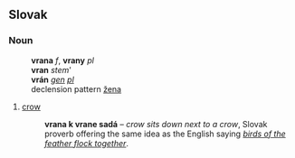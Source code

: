 == Slovak ==
=== Noun ===
:'''vrana''' ''f'', '''vrany''' ''pl''
:'''vran''' ''stem'''
:'''vrán''' ''[[genitive|gen]] [[plural|pl]]''
:declension pattern [[Slovak declension pattern žena|žena]]
#[[crow]]
#:'''vrana k vrane sadá''' &ndash; ''crow sits down next to a crow'', Slovak proverb offering the same idea as the English saying ''[[birds of the feather flock together]]''.